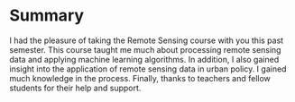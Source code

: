 # Summary

I had the pleasure of taking the Remote Sensing course with you this past semester. This course taught me much about processing remote sensing data and applying machine learning algorithms. In addition, I also gained insight into the application of remote sensing data in urban policy. I gained much knowledge in the process. Finally, thanks to teachers and fellow students for their help and support.
